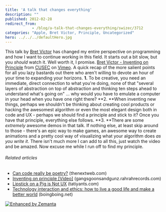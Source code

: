 ```yaml
---
title: 'A talk that changes everything'
description: ""
published: 2012-02-28
redirect_from: 
            - /blog/a-talk-that-changes-everything/swizec/3712
categories: "Apple, Bret Victor, Principle, Uncategorized"
hero: ../../../defaultHero.jpg
---
```


This talk by [Bret Victor](http://worrydream.com/ "Bret Victor") has changed my entire perspective on programming and how I want to continue working in this field. It starts out a bit slow, but you _should_ watch it. Well worth it, I promise.  [Bret Victor - Inventing on Principle](http://vimeo.com/36579366) from [CUSEC](http://vimeo.com/cusec) on [Vimeo](http://vimeo.com). A quick recap of the more salient points for all you lazy bastards out there who aren't willing to devote an hour of your time to expanding your horizons. **1.** To be creative, you need an immediate, direct connection to what you're doing, none of that "several layers of abstraction on top of abstraction and thinking ten steps ahead to understand what's going on" ... why would you have to emulate a computer in your head when you have one right there? **2. **When inventing new things, perhaps we shouldn't be thinking about creating cool products or hacking the awesomest algorithm or even the most elegant design both in code and UX - perhaps we should find a principle and stick to it? Once you have that principle, everything else follows. **3. **There are some _extremely_ awesome demos in that talk. If nothing else, at least skip around to those - there's an epic way to make games, an awesome way to create animations and a pretty cool way of visualizing what your algorithm does _as you write it_. There isn't much more I can add to all this, just watch the video and be amazed. Now excuse me while I run off to find my principle.

###### Related articles

-   [Can code really be poetry?](http://thenextweb.com/dd/2012/02/27/can-code-really-be-poetry/) (thenextweb.com)
-   [Inventing on principle \[Video\]](http://gangsgoonsandgunz.rahrahrecords.com/articles/inventing-principle-video/) (gangsgoonsandgunz.rahrahrecords.com)
-   [Lipstick on a Pig is Not UX](http://tatiyants.com/lipstick-on-a-pig-is-not-ux/) (tatiyants.com)
-   [Technology interaction and ethics: how to live a good life and make a better world](http://boingboing.net/2012/02/15/technology-interaction-and-eth.html) (boingboing.net)

[![Enhanced by Zemanta](http://img.zemanta.com/zemified_e.png?x-id=7ae8e756-035a-4e43-b841-fdc9eccdd3f9)](http://www.zemanta.com/ "Enhanced by Zemanta")
